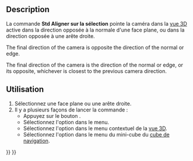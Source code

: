 <languages/>

{{Docnav/fr
|[[Std_ViewFitSelection/fr|Affichage de la sélection]]
|[[Std_ViewIsometric/fr|Vue isométrique]]
|[[Std_View_Menu/fr|Menu Affichage]]
|IconL=Std_ViewFitSelection.svg
|IconR=Std_ViewIsometric.svg
|IconC=Freecad.svg
}}

{{GuiCommand/fr
|Name=Std AlignToSelection
|Name/fr=Std Aligner sur la sélection
|MenuLocation=Affichage → Vues standards → Aligner sur la sélection
|Workbenches=Tous
|Shortcut=
|Version=1.0
|SeeAlso=
}}

==Description==

<div class="mw-translate-fuzzy">
La commande '''Std Aligner sur la sélection''' pointe la caméra dans la [[3D_view/fr|vue 3D]] active dans la direction opposée à la normale d'une face plane, ou dans la direction opposée à une arête droite.
</div>

<div lang="en" dir="ltr" class="mw-content-ltr">
{{Version|1.0}} The final direction of the camera is opposite the direction of the normal or edge.
</div>

<div lang="en" dir="ltr" class="mw-content-ltr">
{{Version|1.1}} The final direction of the camera is the direction of the normal or edge, or its opposite, whichever is closest to the previous camera direction.
</div>

<span id="Usage"></span>
==Utilisation==

<div class="mw-translate-fuzzy">
# Sélectionnez une face plane ou une arête droite.
# Il y a plusieurs façons de lancer la commande :
#* Appuyez sur le bouton {{Button|[[Image:Std_AlignToSelection.svg|16px]] [[Std_AlignToSelection/fr|Aligner sur la sélection]]}}.
#* Sélectionnez l'option {{MenuCommand|Affichage → Vues standards → [[Image:Std_AlignToSelection.svg|16px]] Aligner sur la sélection}} dans le menu.
#* Sélectionnez l'option {{MenuCommand|[[Image:Std_AlignToSelection.svg|16px]] Aligner sur la sélection}} dans le menu contextuel de la [[3D_view/fr|vue 3D]].
#* Sélectionnez l'option {{MenuCommand|[[Image:Std_AlignToSelection.svg|16px]] Aligner sur la sélection}} dans le menu du mini-cube du [[Navigation_Cube/fr|cube de navigation]].
</div>


{{Docnav/fr
|[[Std_ViewFitSelection/fr|Affichage de la sélection]]
|[[Std_ViewIsometric/fr|Vue isométrique]]
|[[Std_View_Menu/fr|Menu Affichage]]
|IconL=Std_ViewFitSelection.svg
|IconR=Std_ViewIsometric.svg
|IconC=Freecad.svg
}}

{{Std_Base_navi{{#translation:}}}}
{{Userdocnavi{{#translation:}}}}